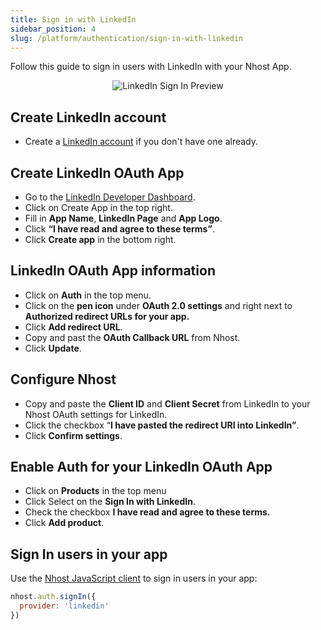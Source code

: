 ```yaml
---
title: Sign in with LinkedIn
sidebar_position: 4
slug: /platform/authentication/sign-in-with-linkedin
---
```


Follow this guide to sign in users with LinkedIn with your Nhost App.

<p align="center">
  <img
    alt="LinkedIn Sign In Preview"
    src="/img/social-providers/linkedin-preview.svg"
    width={480}
    height={267}
  />
</p>

## Create LinkedIn account

- Create a [LinkedIn account](https://linkedin.com/) if you don't have one already.

## Create LinkedIn OAuth App

- Go to the [LinkedIn Developer Dashboard](https://www.linkedin.com/developers/apps).
- Click on Create App in the top right.
- Fill in **App Name**, **LinkedIn Page** and **App Logo**.
- Click **“I have read and agree to these terms”**.
- Click **Create app** in the bottom right.

## LinkedIn OAuth App information

- Click on **Auth** in the top menu.
- Click on the **pen icon** under **OAuth 2.0 settings** and right next to **Authorized redirect URLs for your app.**
- Click **Add redirect URL**.
- Copy and past the **OAuth Callback URL** from Nhost.
- Click **Update**.

## Configure Nhost

- Copy and paste the **Client ID** and **Client Secret** from LinkedIn to your Nhost OAuth settings for LinkedIn.
- Click the checkbox “**I have pasted the redirect URI into LinkedIn”**.
- Click **Confirm settings**.

## Enable Auth for your LinkedIn OAuth App

- Click on **Products** in the top menu
- Click Select on the **Sign In with LinkedIn**.
- Check the checkbox **I have read and agree to these terms.**
- Click **Add product**.

## Sign In users in your app

Use the [Nhost JavaScript client](/reference/javascript) to sign in users in your app:

```js
nhost.auth.signIn({
  provider: 'linkedin'
})
```
